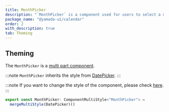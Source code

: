 ```yaml
---
title: MonthPicker
description: "`MonthPicker` is a component used for users to select a month."
package_name: "@yamada-ui/calendar"
order: 2
with_description: true
tab: Theming
---
```


## Theming

The `MonthPicker` is a [multi part component](/styled-system/theming/component-styles#multi-part-components).

:::note
`MonthPicker` inherits the style from [DatePicker](/components/forms/date-picker).
:::

:::note
If you want to change the style of the component, please check [here](/styled-system/theming/customize-theme#changing-the-style-of-components).
:::

```ts
export const MonthPicker: ComponentMultiStyle<"MonthPicker"> =
  mergeMultiStyle(DatePicker)()
```
